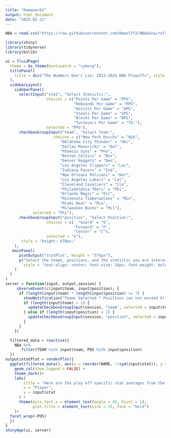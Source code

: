---
title: "Homework2"
output: html_document
date: "2025-02-22"
---

```{r setup, include=FALSE}

NBA = read.csv("https://raw.githubusercontent.com/Rmwolff2/NBAdata/refs/heads/main/NBAStats.csv")

library(shiny)
library(tidyverse)
library(bslib)

```



```{r}
ui = fluidPage(
  theme = bs_theme(bootswatch = "cyborg"),
  titlePanel(
    title = div("The Numbers Don't Lie: 2023-2024 NBA Playoffs", style = "font-size: 22px;")
  ),
  sidebarLayout(
    sidebarPanel(
      selectInput("stat", "Select Statistic:", 
                  choices = c("Points Per Game" = "PPG", 
                              "Rebounds Per Game" = "RPG", 
                              "Assists Per Game" = "APG", 
                              "Steals Per Game" = "SPG", 
                              "Blocks Per Game" = "BPG", 
                              "Turnovers Per Game" = "TO."),
                  selected = "PPG"),
      checkboxGroupInput("team", "Select Team:", 
                     choices = c("New York Knicks" = "Nyk", 
                        "Oklahoma City Thunder" = "Okc", 
                        "Dallas Mavericks" = "Dal", 
                        "Phoenix Suns" = "Pho", 
                        "Boston Celtics" = "Bos", 
                        "Denver Nuggets" = "Den", 
                        "Los Angeles Clippers" = "Lac", 
                        "Indiana Pacers" = "Ind", 
                        "New Orleans Pelicans" = "Nor", 
                        "Los Angeles Lakers" = "Lal", 
                        "Cleveland Cavaliers" = "Cle", 
                        "Philadelphia 76ers" = "Phi", 
                        "Orlando Magic" = "Orl", 
                        "Minnesota Timberwolves" = "Min", 
                        "Miami Heat" = "Mia", 
                        "Milwaukee Bucks" = "Mil"), 
            selected = "Phi"),
      checkboxGroupInput("position", "Select Position:", 
                  choices = c(  "Guard" = "G", 
                              "Forward" = "F", 
                              "Center" = "C"), 
                  selected = "G"),
       style = "height: 670px;" 
    ),
   mainPanel(
      plotOutput("statPlot", height = "575px"),
      p("Select the teams, positions, and the statistic you are interested in! Players on the same team share the same color and positions are sperated by graph.", 
        style = "text-align: center; font-size: 18px; font-weight: bold;")
    )
  )  
)
server = function(input, output,session) {
     observeEvent(c(input$team, input$position), {
      if (length(input$team) * length(input$position) >= 7) {
        showNotification("Teams Selected * Positions can not exceed 6!", type = "error")
        if (length(input$team) > 1) {
          updateCheckboxGroupInput(session, "team", selected = input$team[-length(input$team)])
        } else if (length(input$position) > 1) {
          updateCheckboxGroupInput(session, "position", selected = input$position[-length(input$position)])
        }
      }
    })

  filtered_data = reactive({
    NBA %>%
       filter(TEAM %in% input$team, POS %in% input$position)
  })
output$statPlot = renderPlot({
  ggplot(filtered_data(), aes(x = reorder(NAME, !!sym(input$stat)), y = !!sym(input$stat), fill = TEAM)) +
    geom_col(show.legend = FALSE) +
    theme_dark()+
    labs(
        title = "Here are the play off specific stat averages from the players that fit your team and position criteria!",
        x = "Player", 
        y = input$stat
      ) +
      theme(axis.text.x = element_text(angle = 45, hjust = 1),
            plot.title = element_text(size = 15, face = "bold")  
    )+
  facet_wrap(~POS) 
  }) 
}
shinyApp(ui, server)
```


